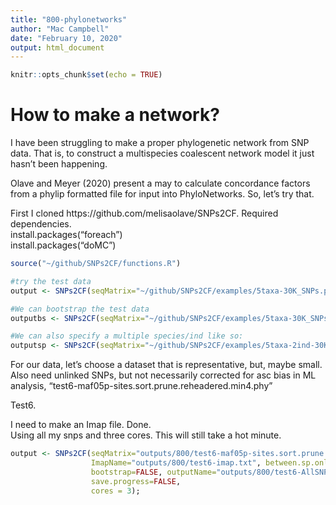 ```yaml
---
title: "800-phylonetworks"
author: "Mac Campbell"
date: "February 10, 2020"
output: html_document
---
```


```r
knitr::opts_chunk$set(echo = TRUE)
```

# How to make a network?
I have been struggling to make a proper phylogenetic network from SNP data. That is, to construct a multispecies coalescent network model it just hasn't been happening.  

Olave and Meyer (2020) present a may to calculate concordance factors from a phylip formatted file for input into PhyloNetworks.  So, let's try that.

First I cloned https://github.com/melisaolave/SNPs2CF.
Required dependencies.    
install.packages("foreach")    
install.packages("doMC")     

```r
source("~/github/SNPs2CF/functions.R")
```

```r
#try the test data
output <- SNPs2CF(seqMatrix="~/github/SNPs2CF/examples/5taxa-30K_SNPs.phy", max.SNPs = 1000, bootstrap=FALSE, outputName="outputs/800/SNPs2CF_5taxa-1K_SNPs.csv", save.progress=FALSE);

#We can bootstrap the test data
outputbs <- SNPs2CF(seqMatrix="~/github/SNPs2CF/examples/5taxa-30K_SNPs.phy", max.SNPs = 1000, bootstrap=TRUE, outputName="outputs/800/SNPs2CF_5taxa-1K_SNPs-bootstrap.csv", save.progress=FALSE);

#We can also specify a multiple species/ind like so:
outputsp <- SNPs2CF(seqMatrix="~/github/SNPs2CF/examples/5taxa-2ind-30K_SNPs.phy", ImapName="~/github/SNPs2CF/examples/Imap.txt", between.sp.only = FALSE, max.SNPs = 50, bootstrap=FALSE, outputName="outputs/800/5taxa-2ind-1K_SNPs.phy-allQuart.csv", save.progress=FALSE);

```


For our data, let's choose a dataset that is representative, but, maybe small. Also need unlinked SNPs, but not necessarily corrected for asc bias in ML analysis, "test6-maf05p-sites.sort.prune.reheadered.min4.phy"

Test6.       

I need to make an Imap file. Done.    
Using all my snps and three cores. This will still take a hot minute.
```r
output <- SNPs2CF(seqMatrix="outputs/800/test6-maf05p-sites.sort.prune.reheadered.min4.phy",
                  ImapName="outputs/800/test6-imap.txt", between.sp.only = TRUE, max.SNPs = NULL,
                  bootstrap=FALSE, outputName="outputs/800/test6-AllSNP-btsp.csv",
                  save.progress=FALSE,
                  cores = 3);
```

